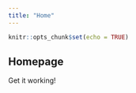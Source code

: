 ```yaml
---
title: "Home"
---
```


```r
knitr::opts_chunk$set(echo = TRUE)
```

## Homepage

Get it working!